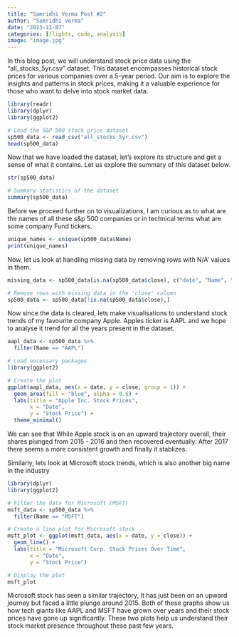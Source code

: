 ```yaml
---
title: "Samridhi Verma Post #2"
author: "Samridhi Verma"
date: "2023-11-07"
categories: [flights, code, analysis]
image: "image.jpg"
---
```


In this blog post, we will understand stock price data using the "all_stocks_5yr.csv" dataset. This dataset encompasses historical stock prices for various companies over a 5-year period. Our aim is to explore the insights and patterns in stock prices, making it a valuable experience for those who want to delve into stock market data.

```r
library(readr)
library(dplyr)
library(ggplot2)

# Load the S&P 500 stock price dataset
sp500_data <- read_csv("all_stocks_5yr.csv")
head(sp500_data)
```

Now that we have loaded the dataset, let's explore its structure and get a sense of what it contains. Let us explore the summary of this dataset below.

```r
str(sp500_data)

# Summary statistics of the dataset
summary(sp500_data)
```

Before we proceed further on to visualizations, I am curious as to what are the names of all these s&p 500 companies or in technical terms what are some company Fund tickers.

```r
unique_names <- unique(sp500_data$Name)
print(unique_names)
```

Now, let us look at handling missing data by removing rows with N/A' values in them.

```r

missing_data <- sp500_data[is.na(sp500_data$close), c("date", "Name", "close")]

# Remove rows with missing data in the 'close' column
sp500_data <- sp500_data[!is.na(sp500_data$close),]
```

Now since the data is cleared, lets make visualisations to understand stock trends of my favourite company Apple. Apples ticker is AAPL and we hope to analyse it trend for all the years present in the dataset.

```r
aapl_data <- sp500_data %>%
  filter(Name == "AAPL")

# Load necessary packages
library(ggplot2)

# Create the plot
ggplot(aapl_data, aes(x = date, y = close, group = 1)) +
  geom_area(fill = "blue", alpha = 0.6) +
  labs(title = "Apple Inc. Stock Prices",
       x = "Date",
       y = "Stock Price") +
  theme_minimal()
```

We can see that While Apple stock is on an upward trajectory overall, their shares plunged from 2015 - 2016 and then recovered eventually. After 2017 there seems a more consistent growth and finally it stablizes.

Similarly, lets look at Microsoft stock trends, which is also another big name in the industry

```r
library(dplyr)
library(ggplot2)

# Filter the data for Microsoft (MSFT)
msft_data <- sp500_data %>%
  filter(Name == "MSFT")

# Create a line plot for Microsoft stock
msft_plot <- ggplot(msft_data, aes(x = date, y = close)) +
  geom_line() +
  labs(title = "Microsoft Corp. Stock Prices Over Time",
       x = "Date",
       y = "Stock Price")

# Display the plot
msft_plot
```

Microsoft stock has seen a similar trajectory, It has just been on an upward journey but faced a little plunge around 2015. Both of these graphs show us how tech giants like AAPL and MSFT have grown over years and their stock prices have gone up significantly. These two plots help us understand their stock market presence throughout these past few years.
